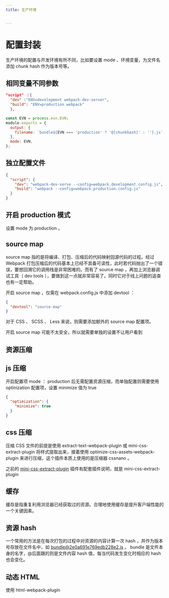 ```yaml
---
title: 生产环境


---
```


# 配置封装

生产环境的配置与开发环境有所不同，比如要设置 mode 、环境变量，为文件名添加 chunk hash 作为版本号等。

## 相同变量不同参数

```json
"script" ：{
  "dev" :"ENV=development webpack-dev-server",
  "build": "ENV=production webpack"
  },
```

```js
const EVN = process.evn.EVN;
module.exports = {
  output: {
    filename: `bundle${EVN === 'production' ? '@[chunkhash]' : ''}.js`,
  },
  mode: EVN,
};
```

## 独立配置文件

```json
{
  "script": {
    "dev": "webpack-dev-serve --config=webpack.development.config.js",
    "build": "webpack --config=webpack.production.config.js"
  }
}
```

## 开启 production 模式

设置 mode 为 production 。

## source map

source map 指的是将编译、打包、压缩后的代码映射回源代码的过程。经过 Webpack 打包压缩后的代码基本上已经不具备可读性，此时若代码抛出了一个错误，要想回溯它的调用栈是非常困难的。而有了 source
map ，再加上浏览器调试工具（ dev tools ），要做到这一点就非常容易了。同时它对于线上问题的追查也有一定帮助。

开启 source map ，仅需在 webpack.config.js 中添加 devtool ：

```json
{
  "devtool": "source-map"
}
```

对于 CSS 、 SCSS 、 Less 来说，则需要添加额外的 source map 配置项。

开启 source map 可能不太安全，所以就需要单独的设置不让用户看到

## 资源压缩

## js 压缩

开启配置项 mode ： production 后无需配置资源压缩，而单独配置则需要使用 optinization 配置项，设置 minimize 值为 true

```json
{
  "optimization": {
    "minimize": true
  }
}
```

## css 压缩

压缩 CSS 文件的前提是使用 extract-text-webpack-plugin 或 mini-css-extract-plugin 将样式提取出来，接着使用
optimize-css-assets-webpack-plugin 来进行压缩，这个插件本质上使用的是压缩器 cssnano 。

之前的 [mini-css-extract-plugin](https://www.npmjs.com/package/mini-css-extract-plugin) 插件有配套插件说明，就是 mini-css-extract-plugin

## 缓存

缓存是指重复利用浏览器已经获取过的资源。合理地使用缓存是提升客户端性能的一个关键因素。

## 资源 hash

一个常用的方法是在每次打包的过程中对资源的内容计算一次 hash ，并作为版本号存放在文件名中，如 <bundle@2e0a691e769edb228e2.js> 。 bundle 是文件本身的名字，@后面跟的则是文件内容
hash 值，每当代码发生变化时相应的 hash 也会变化。

## 动态 HTML

使用 html-webpack-plugin

            